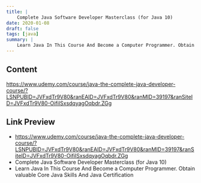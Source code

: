 ```yaml
---
title: |
    Complete Java Software Developer Masterclass (for Java 10)
date: 2020-01-08
draft: false
tags: [java]
summary: |
    Learn Java In This Course And Become a Computer Programmer. Obtain valuable Core Java Skills And Java Certification
---
```


## Content

https://www.udemy.com/course/java-the-complete-java-developer-course/?LSNPUBID=JVFxdTr9V80&ranEAID=JVFxdTr9V80&ranMID=39197&ranSiteID=JVFxdTr9V80-OifiISxsdqyagOqbdr.ZGg

## Link Preview

- https://www.udemy.com/course/java-the-complete-java-developer-course/?LSNPUBID=JVFxdTr9V80&ranEAID=JVFxdTr9V80&ranMID=39197&ranSiteID=JVFxdTr9V80-OifiISxsdqyagOqbdr.ZGg
- Complete Java Software Developer Masterclass (for Java 10)
- Learn Java In This Course And Become a Computer Programmer. Obtain valuable Core Java Skills And Java Certification
